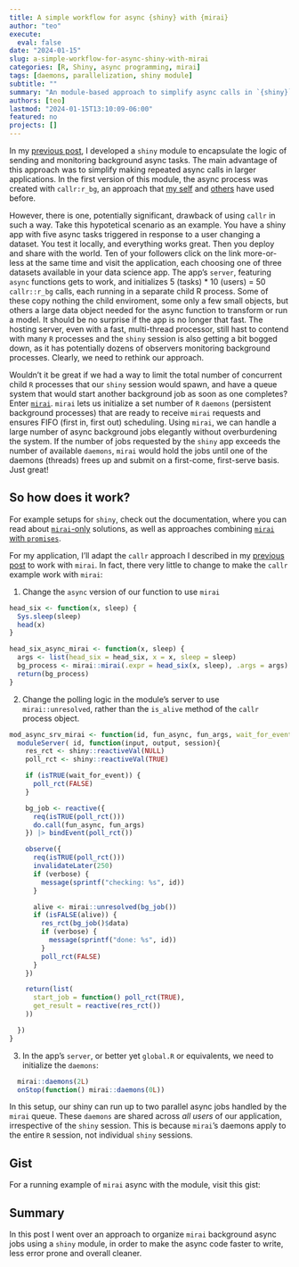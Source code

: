 ```yaml
---
title: A simple workflow for async {shiny} with {mirai}
author: "teo"
execute:
  eval: false
date: "2024-01-15"
slug: a-simple-workflow-for-async-shiny-with-mirai
categories: [R, Shiny, async programming, mirai]
tags: [daemons, parallelization, shiny module]
subtitle: ""
summary: "An module-based approach to simplify async calls in `{shiny}` apps using `{mirai}`"
authors: [teo]
lastmod: "2024-01-15T13:10:09-06:00"
featured: no
projects: []
---
```


In my [previous post](https://discindo.org/post/an-opiniated-workflow-for-async-shiny-with-callr/),
I developed a `shiny` module to encapsulate the logic of sending and monitoring background async
tasks. The main advantage of this approach was to simplify making repeated async calls
in larger applications. In the first version of this module, the async process was
created with `callr:r_bg`, an approach that [my self](https://discindo.org/post/asynchronous-execution-in-shiny/) and
[others](https://hypebright.nl/index.php/2023/09/12/async-programming-in-shiny-with-crew-and-callr/) have used before.

However, there is one, potentially significant, drawback of using `callr` in such
a way. Take this hypotetical scenario as an example. You have a shiny app with
five async tasks triggered in response to a user changing a dataset. You test it locally,
and everything works great. Then you deploy and share with the world. Ten of your
followers click on the link more-or-less at the same time and visit the application,
each choosing one of three datasets available in your data science app. The app's
`server`, featuring `async` functions gets to work, and initializes 5 (tasks) \* 10 (users)
= 50 `callr::r_bg` calls, each running in a separate child R process. Some of these
copy nothing the child enviroment, some only a few small objects, but others a large
data object needed for the async function to transform or run a model. It should be no surprise
if the app is no longer that fast. The hosting server, even with a fast, multi-thread
processor, still hast to contend with many `R` processes and the `shiny` session
is also getting a bit bogged down, as it has potentially dozens of observers monitoring
background processes. Clearly, we need to rethink our approach.

Wouldn't it be great if we had a way to limit the total number of concurrent
child `R` processes that our `shiny` session would spawn, and have a queue system
that would start another background job as soon as one completes? Enter
[`mirai`](https://github.com/shikokuchuo/mirai). `mirai` lets us initialize a set
number of `R` `daemons` (persistent background processes) that are
ready to receive `mirai` requests and ensures FIFO (first in, first out) scheduling.
Using `mirai`, we can handle a large number of async background jobs elegantly
without overburdening the system. If the number of jobs requested by the `shiny`
app exceeds the number of available `daemons`, `mirai` would hold the jobs until
one of the daemons (threads) frees up and submit on a first-come, first-serve
basis. Just great!

## So how does it work?

For example setups for `shiny`, check out the documentation, where you can read
about [`mirai`-only](https://shikokuchuo.net/mirai/articles/shiny.html#shiny-example-usage)
solutions, as well as approaches combining
[`mirai` with `promises`](https://shikokuchuo.net/mirai/articles/shiny.html#example-using-promises).

For my application, I'll adapt the `callr` approach I described in my
[previous post](https://discindo.org/post/an-opiniated-workflow-for-async-shiny-with-callr/)
to work with `mirai`. In fact, there very little to change to make the `callr`
example work with `mirai`:

1. Change the `async` version of our function to use `mirai`

```r
head_six <- function(x, sleep) {
  Sys.sleep(sleep)
  head(x)
}

head_six_async_mirai <- function(x, sleep) {
  args <- list(head_six = head_six, x = x, sleep = sleep)
  bg_process <- mirai::mirai(.expr = head_six(x, sleep), .args = args)
  return(bg_process)
}
```

2. Change the polling logic in the module's server to use `mirai::unresolved`,
   rather than the `is_alive` method of the `callr` process object.

```r
mod_async_srv_mirai <- function(id, fun_async, fun_args, wait_for_event = FALSE, verbose = FALSE) {
  moduleServer( id, function(input, output, session){
    res_rct <- shiny::reactiveVal(NULL)
    poll_rct <- shiny::reactiveVal(TRUE)

    if (isTRUE(wait_for_event)) {
      poll_rct(FALSE)
    }

    bg_job <- reactive({
      req(isTRUE(poll_rct()))
      do.call(fun_async, fun_args)
    }) |> bindEvent(poll_rct())

    observe({
      req(isTRUE(poll_rct()))
      invalidateLater(250)
      if (verbose) {
        message(sprintf("checking: %s", id))
      }

      alive <- mirai::unresolved(bg_job())
      if (isFALSE(alive)) {
        res_rct(bg_job()$data)
        if (verbose) {
          message(sprintf("done: %s", id))
        }
        poll_rct(FALSE)
      }
    })

    return(list(
      start_job = function() poll_rct(TRUE),
      get_result = reactive(res_rct())
    ))

  })
}
```

3. In the app's `server`, or better yet `global.R` or equivalents, we need to
   initialize the `daemons`:

```r
  mirai::daemons(2L)
  onStop(function() mirai::daemons(0L))
```

In this setup, our shiny can run up to two parallel async jobs handled by the
`mirai` queue. These `daemons` are shared across _all users_ of our application,
irrespective of the `shiny` session. This is because `mirai`'s daemons apply to
the entire `R` session, not individual `shiny` sessions.

## Gist

For a running example of `mirai` async with the module, visit this gist:

<script src="https://gist.github.com/teofiln/59e69133e2ce08597b071ffa1cad5dc9.js"></script>

## Summary

In this post I went over an approach to organize `mirai` background async jobs using
a `shiny` module, in order to make the async code faster to write, less error prone
and overall cleaner.
